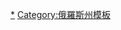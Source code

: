 {{navbox
|name  = 庫爾斯克州行政區劃
|title = [[庫爾斯克州]]{{tsl|en|Administrative divisions of Kursk Oblast|库尔斯克州行政区划|行政区划}}
|listclass=hlist
|above = 州府：[[庫爾斯克]]
|imageleft = [[File:Coat of Arms of Kursk oblast.svg|40px|Coat of arms of Kursk Oblast]]
|image = [[File:Flag of Kursk Oblast.svg|40px|Flag of Kursk Oblast]]
|group1=行政区
|list1=
*[[別拉亞區]]
*[[大索爾達茨科耶區]]
*[[切列米西諾沃區]]
*[[德米特里耶夫區]]
*[[法捷日區]]
*[[格盧什科沃區]]
*[[戈爾舍奇諾耶區]]
*[[卡斯托爾諾耶區]]
*[[霍穆托夫卡區]]
*[[科內紹夫卡區]]
*[[科列涅沃區]]
*[[庫爾恰托夫區]]
*[[庫爾斯克區]]
*[[利戈夫區]]
*[[曼圖羅沃區 (庫爾斯克州)|曼圖羅沃區]]
*[[梅德文卡區]]
*[[奧博揚區]]
*[[十月區 (庫爾斯克州)|十月區]]
*[[波內里區]]
*[[普里斯堅區]]
*[[雷利斯克區]]
*[[希格雷區]]
*[[松采沃區]]
*[[蘇維埃茨基區 (庫爾斯克州)|蘇維埃茨基區]]
*[[蘇賈區]]
*[[季姆區]]
*[[熱列茲諾戈爾斯克區]]
*[[佐洛圖希諾區]]
|group2=城市和城镇
|list2=
*[[德米特里耶夫-利戈夫斯基]]
*[[法捷日]]
*[[庫爾恰托夫]]
*[[库尔斯克]]
*[[利戈夫]]
*[[奧博揚]]
*[[雷利斯克]]
*[[希格雷]]
*[[蘇賈]]
*[[热列兹诺戈尔斯克 (库尔斯克州)|热列兹诺戈尔斯克]]
|group3=[[市級鎮]]
|list3=
*[[切列米西诺沃]]
*[[格卢什科沃 (格卢什科沃区)|格卢什科沃]]
*[[戈尔舍奇诺耶]]
*[[卡尔·李卜克内西村 (库尔斯克州)|卡尔·李卜克内西村]]
*[[伊万尼诺]]
*[[卡斯托尔诺耶]]
*[[霍穆托夫卡 (库尔斯克州)|霍穆托夫卡]]
*[[基洛夫斯基 (库尔斯克州)|基洛夫斯基]]
*[[科内绍夫卡]]
*[[科列涅沃 (库尔斯克州)|科列涅沃]]
*[[克申斯基]]
*[[马格尼特内]]
*[[梅德文卡 (库尔斯克州)|梅德文卡]]
*[[新卡斯托尔诺耶]]
*[[奥雷姆斯基]]
*[[波内里 (俄罗斯)|波内里]]
*[[普里斯坚 (库尔斯克州)|普里斯坚]]
*[[普里亚米齐诺]]
*[[松采沃 (库尔斯克州)|松采沃]]
*[[季姆 (库尔斯克州)|季姆]]
*[[乔特基诺]]
*[[佐洛图希诺 (库尔斯克州)|佐洛图希诺]]
}}<noinclude>[[Category:庫爾斯克州城市|*]][[Category:俄羅斯州模板]]</noinclude>